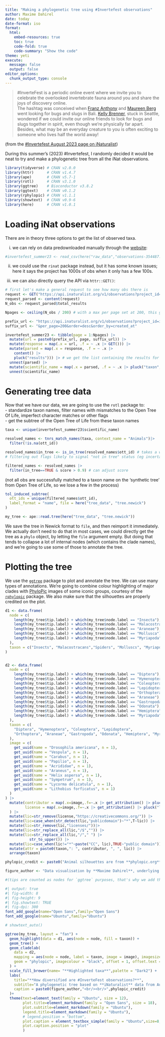 ```yaml
---
title: "Making a phylogenetic tree using #Invertefest observations"
author: Maxime Dahirel
date: today
date-format: iso
format: 
  html: 
    embed-resources: true
    toc: true
    code-fold: true
    code-summary: "Show the code"
theme: yeti
execute:
  message: false
  output: false
editor_options: 
  chunk_output_type: console
---
```


> #InverteFest is a periodic online event where we invite you to celebrate the overlooked invertebrate fauna around you and share the joys of discovery online. <br/>The hashtag was conceived when [Franz Anthony](https://franzanth.com/) and [Maureen Berg](https://maureenbug.github.io/) went looking for bugs and slugs in Bali. [Kelly Brenner](https://www.metrofieldguide.com/), stuck in Seattle, wondered if we could invite our online friends to look for bugs and slugs together in spirit, even though we’re physically far apart. Besides, what may be an everyday creature to you is often exciting to someone who lives half the world away!

(from the [\#Invertefest August 2023 page on iNaturalist](https://www.inaturalist.org/projects/invertefest-august-2023))

During this summer's (2023) \#Invertefest, I randomly decided it would be neat to try and make a phylogenetic tree from all the iNat observations.

```r
library(tidyverse) # CRAN v2.0.0
library(httr)      # CRAN v1.4.7
library(ape)       # CRAN v5.7-1
library(rotl)      # CRAN v3.1.0
library(ggtree)    # Bioconductor v3.8.2
library(ggtext)    # CRAN v0.1.2
library(rphylopic) # CRAN v1.1.1 
library(showtext)  # CRAN v0.9-6  
library(here)      # CRAN v1.0.1
```

# Loading iNat observations

There are in theory three options to get the list of observed taxa.

(i) we can rely on data predownloaded manually through the [website](https://www.inaturalist.org/observations/export?projects=invertefest-august-2023):

```r
#invertefest_summer23 <- read_csv(here("raw_data","observations-354487.csv"))
```

(ii) we could use the `rinat` package instead, but it has some known issues; here it says the project has 1000s of obs when it only has a few 100s.

(iii) we can also directly query the API via `httr::GET()`:

```r
# first let's make a general request to see how many obs there is
request <- GET("https://api.inaturalist.org/v1/observations?project_id=invertefest-august-2023")
request_parsed <- content(request)
N_obs <- request_parsed$total_results

Npages <- ceiling(N_obs / 200) # with a max per page set at 200, this gives the number of page requests we're gonna need

prefix_url <- "https://api.inaturalist.org/v1/observations?project_id=invertefest-august-2023&page="
suffix_url <- "&per_page=200&order=desc&order_by=created_at"

invertefest_summer23 <- tibble(page = 1:Npages) |>
  mutate(url = paste0(prefix_url, page, suffix_url)) |>
  mutate(response = map(.x = url, .f = ~ .x |> GET())) |>
  mutate(parsed = map(.x = response, .f = ~ .x |>
    content() |>
    pluck("results"))) |> # we get the list containing the results for each page
  unnest(parsed) |>
  mutate(scientific_name = map(.x = parsed, .f = ~ .x |> pluck("taxon", "name"))) |> # we extract the taxon name
  unnest(scientific_name)

```


# Generating tree data

Now that we have our data, we are going to use the `rotl` package to:  
- standardize taxon names, filter names with mismatches to the Open Tree Of Life, imperfect character matches or other flags  
- get the subtree of the Open Tree of Life from these taxon names  

```r
taxa <- unique(invertefest_summer23$scientific_name)

resolved_names <- tnrs_match_names(taxa, context_name = "Animals")|>
  filter(!is.na(ott_id))

resolved_names$in_tree <- is_in_tree(resolved_names$ott_id) # takes a while
# filtering out flags likely to signal "not in tree" status (eg incertae sedis) works faster but may be more approximate/trial-and-error

filtered_names <- resolved_names |>
  filter(in_tree==TRUE & score > 0.9) # can adjust score
```
(not all obs are successfully matched to a taxon name on the ‘synthetic tree’ from Open Tree of Life, so we lose a few in the process)

```r
tol_induced_subtree(
  ott_ids = unique(filtered_names$ott_id),
  label_format = "name", file = here("tree_data", "tree.newick")
)

my_tree <- ape::read.tree(here("tree_data", "tree.newick"))
```

We save the tree in Newick format to `file`, and then reimport it immediately. We actually don't need to do that in most cases, we could directly get the tree as a `phylo` object, by letting the `file` argument empty. But doing that tends to collapse a lot of internal nodes (which contains the clade names), and we're going to use some of those to annotate the tree.

# Plotting the tree

We use the [`ggtree`](https://github.com/YuLab-SMU/ggtree) package to plot and annotate the tree. We can use many types of annotations. We're going to combine colour highlighting of major clades with [PhyloPic](https://www.phylopic.org/) images of some iconic groups, courtesy of the [`rphylopic`](https://rphylopic.palaeoverse.org/) package. We also make sure that the silhouettes are properly credited on the plot.

```r
d1 <- data.frame(
  node = c(
    length(my_tree$tip.label) + which(my_tree$node.label == "Insecta"),
    length(my_tree$tip.label) + which(my_tree$node.label == "Malacostraca"),
    length(my_tree$tip.label) + which(my_tree$node.label == "Araneae"),
    length(my_tree$tip.label) + which(my_tree$node.label == "Mollusca"),
    length(my_tree$tip.label) + which(my_tree$node.label == "Myriapoda")
  ),
  taxon = c("Insects", "Malacostracans","Spiders", "Molluscs", "Myriapods")
)


d2 <- data.frame(
  node = c(
    length(my_tree$tip.label) + which(my_tree$node.label == "Diptera"),
    length(my_tree$tip.label) + which(my_tree$node.label == "Hymenoptera"),
    length(my_tree$tip.label) + which(my_tree$node.label == "Coleoptera"),
    length(my_tree$tip.label) + which(my_tree$node.label == "Lepidoptera"),
    length(my_tree$tip.label) + which(my_tree$node.label == "Orthoptera"),
    length(my_tree$tip.label) + which(my_tree$node.label == "Araneae"),
    length(my_tree$tip.label) + which(my_tree$node.label == "Gastropoda"),
    length(my_tree$tip.label) + which(my_tree$node.label == "Odonata"),
    length(my_tree$tip.label) + which(my_tree$node.label == "Hemiptera"),
    length(my_tree$tip.label) + which(my_tree$node.label == "Myriapoda")
  ),
  taxon = c(
    "Diptera", "Hymenoptera", "Coleoptera", "Lepidoptera",
    "Orthoptera", "Araneae", "Gastropoda", "Odonata", "Hemiptera", "Myriapoda"
  ),
  image = c(
    get_uuid(name = "Drosophila americana", n = 1),
    get_uuid(name = "Vespula", n = 1),
    get_uuid(name = "Carabus", n = 1),
    get_uuid(name = "Papilio", n = 1),
    get_uuid(name = "Acrididae", n = 1),
    get_uuid(name = "Araneus", n = 1),
    get_uuid(name = "Helix aspersa", n = 1),
    get_uuid(name = "Sympetrum", n = 1),
    get_uuid(name = "Lycorma delicatula", n = 1),
    get_uuid(name = "Lithobius forficatus", n = 1)
  )
) |> 
  mutate(contributor = map(.x=image,.f=~.x |> get_attribution() |> pluck("contributor")),
         license = map(.x=image,.f=~.x |> get_attribution() |> pluck("license"))
  ) |> 
  mutate(lic=str_remove(license,"https://creativecommons.org/")) |> 
  mutate(lic=case_when(str_detect(lic,"publicdomain")~"*",T~lic)) |> 
  mutate(lic=str_remove(lic,"licenses/"))|> 
  mutate(lic=str_replace_all(lic,"/$","")) |> 
  mutate(lic=str_replace_all(lic,"/"," ") |> 
           str_to_upper()) |> 
  mutate(lic=case_when(lic!="*"~paste("CC", lic),TRUE~"public domain")) |> 
  mutate(attr = paste0(taxon,": ", contributor, ", ", lic)) |> 
  arrange(taxon)

phylopic_credit <- paste0("Animal silhouettes are from **phylopic.org**. ",paste(d2$attr,collapse="; "),".")

figure_author <- "Data visualisation by **Maxime Dahirel**, underlying code: **github.com/mdahirel/invertefest_tree**"

#(tips are counted as nodes for `ggtree` purposes, that's why we add the number of tips to get the correct node values)
```


```r
#| output: true
#| fig-width: 8
#| fig-height: 9
#| fig.showtext: TRUE
#| fig-dpi: 300
font_add_google(name="Open Sans",family="Open Sans")
font_add_google(name="Ubuntu",family="Ubuntu")

# showtext_auto()

ggtree(my_tree, layout = "fan") +
  geom_highlight(data = d1, aes(node = node, fill = taxon)) +
  geom_tree() +
  geom_cladelab(
    data = d2,
    mapping = aes(node = node, label = taxon, image = image), imagesize = 0.1,
    geom = "phylopic", imagecolour = "black", offset = 1, offset.text = 10, alpha = 1
  ) +
  scale_fill_brewer(name= "**Highlighted taxa**",palette = "Dark2") + 
  labs(
    title="**How diversified are #InverteFest observations?**",
    subtitle="A phylogenetic tree based on **iNaturalist** data from August 2023",
    caption = paste0(figure_author,"<br/><br/>",phylopic_credit)
  )+
  theme(text=element_text(family = "Ubuntu", size = 12),
        plot.title=element_markdown(family = "Open Sans", size = 18),
        plot.subtitle=element_markdown(family = "Ubuntu"),
        legend.title=element_markdown(family = "Ubuntu"),
        # legend.position = "bottom",
        plot.caption = element_textbox_simple(family = "Ubuntu",size=8, halign=1),
        plot.caption.position = "plot"
        )
```


